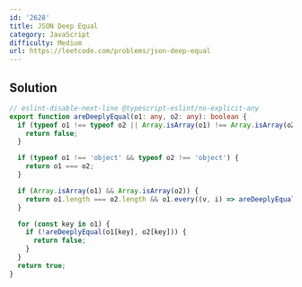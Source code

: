 ```yaml
---
id: '2628'
title: JSON Deep Equal
category: JavaScript
difficulty: Medium
url: https://leetcode.com/problems/json-deep-equal
---
```


## Solution

```typescript filename="solution.ts" copy
// eslint-disable-next-line @typescript-eslint/no-explicit-any
export function areDeeplyEqual(o1: any, o2: any): boolean {
  if (typeof o1 !== typeof o2 || Array.isArray(o1) !== Array.isArray(o2)) {
    return false;
  }

  if (typeof o1 !== 'object' && typeof o2 !== 'object') {
    return o1 === o2;
  }

  if (Array.isArray(o1) && Array.isArray(o2)) {
    return o1.length === o2.length && o1.every((v, i) => areDeeplyEqual(v, o2[i]));
  }

  for (const key in o1) {
    if (!areDeeplyEqual(o1[key], o2[key])) {
      return false;
    }
  }
  return true;
}
```
